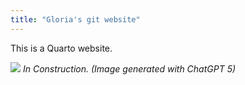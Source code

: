 ```yaml
---
title: "Gloria's git website"
---
```


This is a Quarto website.

![](img/construction_gpt.png) 
*In Construction. (Image generated with ChatGPT 5)* 
